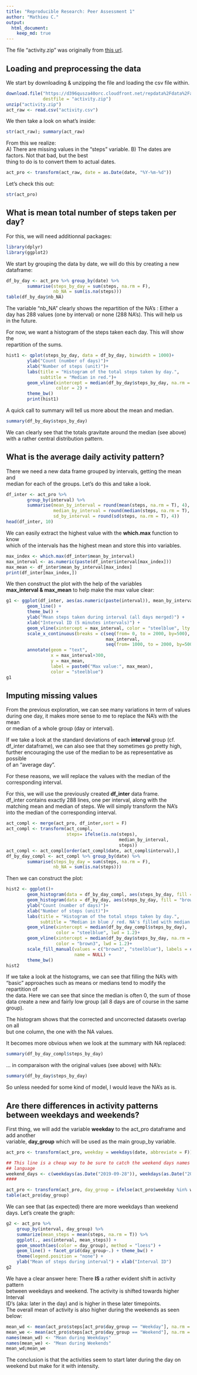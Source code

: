 ```yaml
---
title: "Reproducible Research: Peer Assessment 1"
author: "Mathieu C."
output: 
  html_document:
    keep_md: true
---
```

The file "activity.zip" was originally from [this url](https://d396qusza40orc.cloudfront.net/repdata%2Fdata%2Factivity.zip).

## Loading and preprocessing the data
We start by downloading & unzipping the file and loading the csv file within.
```r
download.file("https://d396qusza40orc.cloudfront.net/repdata%2Fdata%2Factivity.zip", 
              destfile = "activity.zip")
unzip("activity.zip")
act_raw <- read.csv("activity.csv")
```
We then take a look on what's inside:
```r
str(act_raw); summary(act_raw)
```
From this we realize:  
A) There are missing values in the "steps" variable.
B) The dates are factors. Not that bad, but the best  
thing to do is to convert them to actual dates.
```r
act_pro <- transform(act_raw, date = as.Date(date, "%Y-%m-%d"))
```
Let's check this out:
```r
str(act_pro)
```

## What is mean total number of steps taken per day?
For this, we will need additionnal packages:
```r
library(dplyr)
library(ggplot2)
```
We start by grouping the data by date, we will do this by creating a new  
dataframe:
```r
df_by_day <- act_pro %>% group_by(date) %>% 
        summarise(steps_by_day = sum(steps, na.rm = F),
                  nb_NA = sum(is.na(steps)))
table(df_by_day$nb_NA)
```
The variable "nb_NA" clearly shows the repartition of the NA's : Either a  
day has 288 values (one by interval) or none (288 NA's). This will help us  
in the future.  

For now, we want a histogram of the steps taken each day. This will show the  
repartition of the sums.
```r
hist1 <- qplot(steps_by_day, data = df_by_day, binwidth = 1000)+
        ylab("Count (number of days)")+
        xlab("Number of steps (unit)")+
        labs(title = "Histogram of the total steps taken by day.",
             subtitle = "Median in red.")+
        geom_vline(xintercept = median(df_by_day$steps_by_day, na.rm = T),
                   color = 2) +
        theme_bw()
        print(hist1)
```

A quick call to summary will tell us more about the mean and median.
```r
summary(df_by_day$steps_by_day)
```  
We can clearly see that the totals gravitate around the median (see above)  
with a rather central distribution pattern.

## What is the average daily activity pattern?
There we need a new data frame grouped by intervals, getting the mean and  
median for each of the groups. Let's do this and take a look.
```r
df_inter <- act_pro %>%
        group_by(interval) %>%
        summarise(mean_by_interval = round(mean(steps, na.rm = T), 4),
                  median_by_interval = round(median(steps, na.rm = T), 4),
                  sd_by_interval = round(sd(steps, na.rm = T), 4))
head(df_inter, 10)
```
We can easily extract the highest value with the **which.max** function to know  
which of the intervals has the highest mean and store this into variables.
```r
max_index <- which.max(df_inter$mean_by_interval)
max_interval <- as.numeric(paste(df_inter$interval[max_index]))
max_mean <- df_inter$mean_by_interval[max_index]
print(df_inter[max_index,])
```
We then construct the plot with the help of the variables  
**max_interval & max_mean** to help make the max value clear:
```r
g1 <- ggplot(df_inter, aes(as.numeric(paste(interval)), mean_by_interval))+ 
        geom_line() +
        theme_bw() +
        ylab("Mean steps taken during interval (all days merged)") +
        xlab("Interval ID (5 minutes intervals)") +
        geom_vline(xintercept = max_interval, color = "steelblue", lty = 2) +
        scale_x_continuous(breaks = c(seq(from= 0, to = 2000, by=500),
                                      max_interval,
                                      seq(from= 1000, to = 2000, by=500))) +
        annotate(geom = "text",
                 x = max_interval+300,
                 y = max_mean,
                 label = paste0("Max value:", max_mean),
                 color = "steelblue")
g1
```

## Imputing missing values
From the previous exploration, we can see many variations in term of values  
during one day, it makes more sense to me to replace the NA's with the mean  
or median of a whole group (day or interval).  
  
If we take a look at the standard deviations of each **interval** group (cf.  
df_inter dataframe), we can also see that they sometimes go pretty high, 
further encouraging the use of the median to be as representative as possible  
of an "average day".

For these reasons, we will replace the values with the median of the  
corresponding interval.

For this, we will use the previously created **df_inter** data frame.  
df_inter contains exactly 288 lines, one per interval, along with the  
matching mean and median of steps. We will simply transform the NA's  
into the median of the corresponding interval.

```r
act_compl <- merge(act_pro, df_inter,sort = F) 
act_compl <- transform(act_compl, 
                       steps= ifelse(is.na(steps), 
                                           median_by_interval,
                                           steps))
act_compl <- act_compl[order(act_compl$date, act_compl$interval),]
df_by_day_compl <- act_compl %>% group_by(date) %>% 
        summarise(steps_by_day = sum(steps, na.rm = F),
                  nb_NA = sum(is.na(steps)))
```
  
Then we can construct the plot:
```r
hist2 <- ggplot()+
        geom_histogram(data = df_by_day_compl, aes(steps_by_day, fill = "steelblue")) +
        geom_histogram(data = df_by_day, aes(steps_by_day, fill = "brown3"), alpha = 0.5) +
        ylab("Count (number of days)")+
        xlab("Number of steps (unit)")+
        labs(title = "Histogram of the total steps taken by day.",
             subtitle = "Median in blue / red. NA's filled with median of daily sum of steps.")+
        geom_vline(xintercept = median(df_by_day_compl$steps_by_day),
                   color = "steelblue", lwd = 1.2)+ 
        geom_vline(xintercept = median(df_by_day$steps_by_day, na.rm = T),
                   color = "brown3", lwd = 1.2)+
        scale_fill_manual(values = c("brown3", "steelblue"), labels = c( "NA's present", "NA's filled"),
                          name = NULL) +
        theme_bw()
hist2
```
  
If we take a look at the histograms, we can see that filling the NA's with  
"basic" approaches such as means or medians tend to modify the repartition of  
the data. Here we can see that since the median is often 0, the sum of those  
data create a new and fairly low group (all 8 days are of course in the same  
group). 
  
The histogram shows that the corrected and uncorrected datasets overlap on all  
but one column, the one with the NA values.

It becomes more obvious when we look at the summary with NA replaced:
```r
summary(df_by_day_compl$steps_by_day)
```
... in comparaison with the original values (see above) with NA's:
```r
summary(df_by_day$steps_by_day)
```

So unless needed for some kind of model, I would leave the NA's as is.


## Are there differences in activity patterns between weekdays and weekends?

First thing, we will add the variable **weekday** to the act_pro dataframe and add another  
variable, **day_group**   which will be used as the main group_by variable.

```r
act_pro <- transform(act_pro, weekday = weekdays(date, abbreviate = F))

## This line is a cheap way to be sure to catch the weekend days names even if the system is in a different
## language
weekend_days <- c(weekdays(as.Date("2019-09-28")), weekdays(as.Date("2019-09-29")))
####

act_pro <- transform(act_pro, day_group = ifelse(act_pro$weekday %in% weekend_days, "Weekend", "Weekday"))
table(act_pro$day_group)

```
  
We can see that (as expected) there are more weekdays than weekend days.
Let's create the graph:
```r
g2 <- act_pro %>%
    group_by(interval, day_group) %>%
    summarize(mean_steps = mean(steps, na.rm = T)) %>%
    ggplot(., aes(interval, mean_steps)) +
    geom_smooth(aes(color = day_group), method = "loess") +
    geom_line() + facet_grid(day_group~.) + theme_bw() +
    theme(legend.position = "none") +
    ylab("Mean of steps during interval") + xlab("Interval ID")
g2
```
  
We have a clear answer here: There **IS** a rather evident shift in activity pattern  
between weekdays and weekend. The activity is shifted towards higher Interval  
ID's (aka: later in the day) and is higher in these later timepoints.  
The overall mean of activity is also higher during the weekends as seen below:

```r
mean_wd <- mean(act_pro$steps[act_pro$day_group == "Weekday"], na.rm = T)
mean_we <- mean(act_pro$steps[act_pro$day_group == "Weekend"], na.rm = T)
names(mean_wd) <- "Mean during Weekdays"
names(mean_we) <- "Mean during Weekends"
mean_wd;mean_we
```
  
The conclusion is that the activities seem to start later during the day on  
weekend but make for it with intensity.
